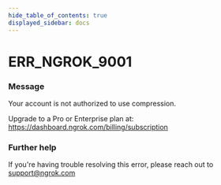 ```yaml
---
hide_table_of_contents: true
displayed_sidebar: docs
---
```



# ERR_NGROK_9001

### Message

Your account is not authorized to use compression.

Upgrade to a Pro or Enterprise plan at: https://dashboard.ngrok.com/billing/subscription

<ErrorDetails error="err_ngrok_9001" />

### Further help

If you're having trouble resolving this error, please reach out to [support@ngrok.com](mailto:support@ngrok.com?subject=Help%20with%20ERR_NGROK_9001)

